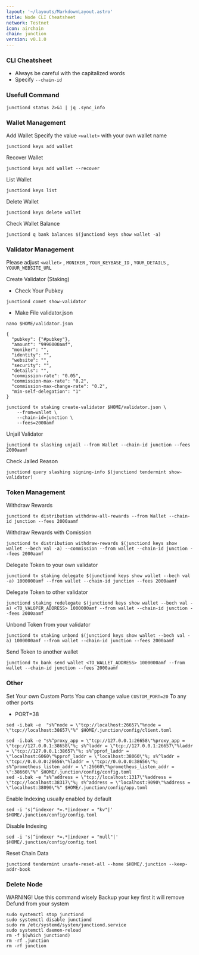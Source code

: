 ```yaml
---
layout: '~/layouts/MarkdownLayout.astro'
title: Node CLI Cheatsheet
network: Testnet
icon: airchain
chain: junction
version: v0.1.0
---
```


### CLI Cheatsheet

- Always be careful with the capitalized words
- Specify `--chain-id`

### Usefull Command
```
junctiond status 2>&1 | jq .sync_info
```

### Wallet Management

Add Wallet
Specify the value `<wallet>` with your own wallet name

```
junctiond keys add wallet
```

Recover Wallet
```
junctiond keys add wallet --recover
```

List Wallet
```
junctiond keys list
```

Delete Wallet
```
junctiond keys delete wallet
```

Check Wallet Balance
```
junctiond q bank balances $(junctiond keys show wallet -a)
```

### Validator Management

Please adjust `<wallet>` , `MONIKER` , `YOUR_KEYBASE_ID` , `YOUR_DETAILS` , `YOUUR_WEBSITE_URL`

Create Validator (Staking)
- Check Your Pubkey
```
junctiond comet show-validator
```
- Make File validator.json
```
nano $HOME/validator.json
```
```
{
  "pubkey": {"#pubkey"},
  "amount": "9990000amf",
  "moniker": "",
  "identity": "",
  "website": "",
  "security": "",
  "details": "",
  "commission-rate": "0.05",
  "commission-max-rate": "0.2",
  "commission-max-change-rate": "0.2",
  "min-self-delegation": "1"
}
```
```
junctiond tx staking create-validator $HOME/validator.json \
    --from=wallet \
    --chain-id=junction \
    --fees=2000amf
```

Unjail Validator
```
junctiond tx slashing unjail --from Wallet --chain-id junction --fees 2000aamf
```

Check Jailed Reason
```
junctiond query slashing signing-info $(junctiond tendermint show-validator)
```

### Token Management

Withdraw Rewards
```
junctiond tx distribution withdraw-all-rewards --from Wallet --chain-id junction --fees 2000aamf
```

Withdraw Rewards with Comission
```
junctiond tx distribution withdraw-rewards $(junctiond keys show wallet --bech val -a) --commission --from wallet --chain-id junction --fees 2000aamf
```

Delegate Token to your own validator
```
junctiond tx staking delegate $(junctiond keys show wallet --bech val -a) 1000000amf --from wallet --chain-id junction --fees 2000aamf
```

Delegate Token to other validator
```
junctiond staking redelegate $(junctiond keys show wallet --bech val -a) <TO_VALOPER_ADDRESS> 1000000amf --from wallet --chain-id junction --fees 2000aamf
```

Unbond Token from your validator
```
junctiond tx staking unbond $(junctiond keys show wallet --bech val -a) 1000000amf --from wallet --chain-id junction --fees 2000aamf
```

Send Token to another wallet
```
junctiond tx bank send wallet <TO_WALLET_ADDRESS> 1000000amf --from wallet --chain-id junction --fees 2000aamf
```

### Other

Set Your own Custom Ports
You can change value `CUSTOM_PORT=20` To any other ports

- PORT=38

```
sed -i.bak -e  "s%^node = \"tcp://localhost:26657\"%node = \"tcp://localhost:38657\"%" $HOME/.junction/config/client.toml
```
```
sed -i.bak -e "s%^proxy_app = \"tcp://127.0.0.1:26658\"%proxy_app = \"tcp://127.0.0.1:38658\"%; s%^laddr = \"tcp://127.0.0.1:26657\"%laddr = \"tcp://127.0.0.1:38657\"%; s%^pprof_laddr = \"localhost:6060\"%pprof_laddr = \"localhost:38060\"%; s%^laddr = \"tcp://0.0.0.0:26656\"%laddr = \"tcp://0.0.0.0:38656\"%; s%^prometheus_listen_addr = \":26660\"%prometheus_listen_addr = \":38660\"%" $HOME/.junction/config/config.toml
sed -i.bak -e "s%^address = \"tcp://localhost:1317\"%address = \"tcp://localhost:38317\"%; s%^address = \"localhost:9090\"%address = \"localhost:38090\"%" $HOME/.junction/config/app.toml
```

Enable Indexing usually enabled by default
```
sed -i 's|^indexer *=.*|indexer = "kv"|' $HOME/.junction/config/config.toml
```

Disable Indexing
```
sed -i 's|^indexer *=.*|indexer = "null"|' $HOME/.junction/config/config.toml
```

Reset Chain Data
```
junctiond tendermint unsafe-reset-all --home $HOME/.junction --keep-addr-book
```

### Delete Node

WARNING! Use this command wisely 
Backup your key first it will remove Defund from your system

```
sudo systemctl stop junctiond
sudo systemctl disable junctiond
sudo rm /etc/systemd/system/junctiond.service
sudo systemctl daemon-reload
rm -f $(which junctiond)
rm -rf .junction
rm -rf junction
```
